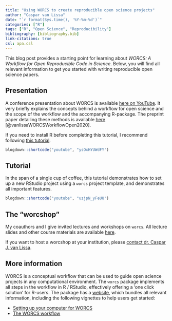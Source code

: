 ```yaml
---
title: "Using WORCS to create reproducible open science projects"
author: "Caspar van Lissa"
date: "`r format(Sys.time(), '%Y-%m-%d')`"
categories: ["R"]
tags: ["R", "Open Science", "Reproducibility"]
bibliography: [bibliography.bib]
link-citations: true
csl: apa.csl
---
```


This blog post provides a starting point for learning about
*WORCS: A Workflow for Open Reproducible Code in Science*. 
Below, you will find all relevant information to get you started with writing reproducible open science papers.

## Presentation

A conference presentation about WORCS is available [here on YouTube](https://www.youtube.com/watch?v=ysOxHYUWdFY). It very briefly explains the concepts behind a workflow for open science and the scope of the workflow and the accompanying R-package. The preprint paper detailing these methods is available [here]() [@vanlissaWORCSWorkflowOpen2020].

If you need to install R before completing this tutorial,
I recommend following [this tutorial](https://cjvanlissa.github.io/worcs/articles/setup.html).

```r
blogdown::shortcode("youtube", "ysOxHYUWdFY")
```
  

## Tutorial

In the span of a single cup of coffee, this tutorial demonstrates how to set up a new RStudio project using a `worcs` project template, and demonstrates all important features.

```r
blogdown::shortcode("youtube", "uzjpN_yFeUU")
```
  
## The "worcshop"

My coauthors and I give invited lectures and workshops on `worcs`.
All lecture slides and other course materials are available [here](http://cjvanlissa.github.io/worcshop).

If you want to host a worcshop at your institution, please [contact dr. Caspar J. van Lissa](mailto:c.j.vanlissa@uu.nl).

## More information

WORCS is a conceptual workflow that can be used to guide open science projects in any computational environment. The `worcs` package implements all steps in the workflow in R / RStudio, effectively offering a 'one click solution' for R-users. The package has a [website](https://cjvanlissa.github.io/worcs/), which bundles all relevant information, including the following vignettes to help users get started:

* [Setting up your computer for WORCS](https://cjvanlissa.github.io/worcs/articles/setup.html)
* [The WORCS workflow](https://cjvanlissa.github.io/worcs/articles/workflow.html)

